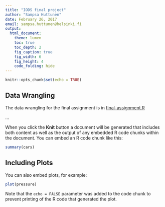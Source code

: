 ```yaml
---
title: "IODS final project"
author: "Sampsa Huttunen"
date: February 26, 2017
email: sampsa.huttunen@helsinki.fi
output:
  html_document:
    theme: lumen
    toc: true
    toc_depth: 2
    fig_caption: true
    fig_width: 6
    fig_height: 4
    code_folding: hide
---
```


```r
knitr::opts_chunk$set(echo = TRUE)
```

## Data Wrangling

The data wrangling for the final assignment is in [final-assignment.R](https://github.com/huttusam/IODS-final/blob/master/final-assignment.R)  

...  
 
When you click the **Knit** button a document will be generated that includes both content as well as the output of any embedded R code chunks within the document. You can embed an R code chunk like this:

```r
summary(cars)
```

## Including Plots

You can also embed plots, for example:

```r
plot(pressure)
```

Note that the `echo = FALSE` parameter was added to the code chunk to prevent printing of the R code that generated the plot.

